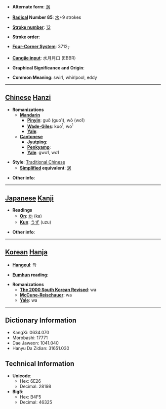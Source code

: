 * '''Alternate form''': [[涡]]

* '''[[Wiktionary:Chinese radical index| Radical]] Number 85''': [[Wiktionary:Chinese radical index 水|水]]+9 strokes

* '''[[Wiktionary:Chinese total strokes index|Stroke number]]''': [[Wiktionary:Chinese total strokes index 12|12]]

* '''Stroke order''': 

* '''[[Wiktionary:Chinese four corner index|Four-Corner System]]''': 3712<sub>7</sub>

* '''[[Wiktionary:Chinese Cangjie index|Cangjie input]]''': 水月月口 (EBBR)

* '''Graphical Significance and Origin''': 

* '''Common Meaning''': swirl, whirlpool, eddy

----

== [[Chinese]] [[Hanzi]] ==

* '''Romanizations'''
** '''[[Mandarin]]'''
*** '''[[Pinyin]]''': guō (guo1), wō (wo1)
*** '''[[Wade-Giles]]''': kuo<sup>1</sup>, wo<sup>1</sup>
*** '''[[Yale]]''': 
** '''[[Cantonese]]'''
*** '''[[Jyutping]]''':
*** '''[[Penkyamp]]''': 
*** '''[[Yale]]''': gwo1, wo1

* '''Style''': [[Traditional Chinese]] 
** '''[[Simplified Chinese|Simplified]] equivalent''': [[涡]]

* '''Other info''': 

----

== [[Japanese]] [[Kanji]] ==

* '''Readings'''
** '''[[On]]''': [[か]] (ka)
** '''[[Kun]]''': [[うず]] (uzu)

* '''Other info''':  

----

== [[Korean]] [[Hanja]] ==

* '''[[Hangeul]]''': 와

* '''[[Eumhun]] reading''': 

* '''Romanizations'''
** '''[[The 2000 South Korean Revised Romanization|The 2000 South Korean Revised]]''': wa
** '''[[McCune-Reischauer]]''': wa
** '''[[Yale]]''': wa

----

== Dictionary Information ==

* KangXi: 0634.070
* Morobashi: 17771
* Dae Jaweon: 1041.040
* Hanyu Da Zidian: 31651.030

== Technical Information ==

* '''Unicode''':
** Hex: 6E26
** Decimal: 28198
* '''Big5''':
** Hex: B4F5
** Decimal: 46325
